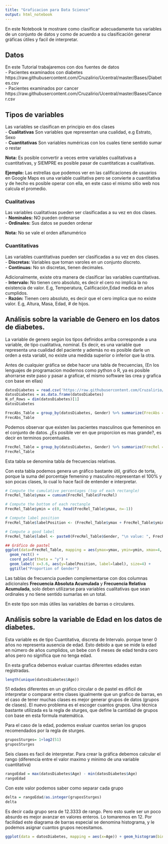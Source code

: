 ```yaml
---
title: "Graficacion para Data Science"
output: html_notebook
---
```


En este Notebook te mostrare como clasificar adecuadamente tus variables de un conjunto de datos y como de acuerdo a su clasificación generar gráficas útiles y facil de interpretar.

## Datos
En este Tutorial trabajaremos con dos fuentes de datos   
- Pacientes examinados con diabetes https://raw.githubusercontent.com/Cruzalirio/Ucentral/master/Bases/Diabetes.csv   
- Pacientes examinados por cancer https://raw.githubusercontent.com/Cruzalirio/Ucentral/master/Bases/Cancer.csv

## Tipos de variables

Las variables se clasifican en principio en dos clases   
- **Cualitativas** Son variables que representan una cualidad, e.g Estrato, Sexo  
- **Cuantitativas** Son variables numéricas con los cuales tiene sentido sumar o restar  
  
**Nota:** Es posible convertir a veces entre variables cualitativas a cuantitativas, y SIEMPRE es posible pasar de cuantitaticas a cualitativas.

**Ejemplo:** Las estrellas que podemos ver en las calificaciones de usuarios en Google Maps es una variable cualitativa pero se convierte a cuantitativa y de hecho es posible operar con ella, en este caso el mismo sitio web nos calcula el promedio.  

### Cualitativas
Las variables cualitativas pueden ser clasificadas a su vez en dos clases.     
- **Nominales:** NO pueden ordenarse  
- **Ordinales:** Sus datos se pueden ordenar  

**Nota:** No se vale el orden alfanumérico  

### Cuantitativas
Las variables cuantitativas pueden ser clasificadas a su vez en dos clases.     
- **Discretas:** Variables que toman varoles en un conjunto discreto.  
- **Continuas:** No sn discretas, tienen decimales.   

Adicionalmente, existe otra manera de clasificar las variables cuantitativas.   
- **Intervalo:** No tienen cero absoluto, es decir el cero no implica la no existencia de valor. E.g, Temperatura, Calificación,Edad medida en años cumplidos.     
- **Razón:** Tienen cero absoluto, es decir que el cero implica que no existe valor. E.g, Altura, Masa, Edad, # de hijos.

## Análisis sobre la variable de Genero en los datos de diabetes.

La variable de genero según los tipos definidos arriba corresponde a una variable, de tipo cualitativa, nominal. Es decir, es una variable que representa una cualidad del paciente y además no es posible darle un orden a esta variabl, no existe una medida superior o inferior que la otra.   

Antes de cualquier gráfica se debe hacer una tabla de frecuencias, (En los lenguajes de programacion modernos como python o R, ya es posible ahorrarse este paso y pasar a graficar, el mismo software las crea y grafica con base en ellas)

```r
datosDiabetes = read.csv('https://raw.githubusercontent.com/Cruzalirio/Ucentral/master/Bases/Diabetes.csv', sep=';')
datosDiabetes = as.data.frame(datosDiabetes)
N_of_Rows = dim(datosDiabetes)[1]
datosDiabetes
```

```r
FrecAbs_Table = group_by(datosDiabetes, Gender) %>% summarize(FrecAbs = n())
FrecAbs_Table
```
Podemos observar que existen las pacientes masculinos que femeninos en el conjunto de datos. ¿Es posible ver en que proporcion es mas grande?, es decir en terminos porcentuales.

```r
FrecRel_Table = group_by(datosDiabetes, Gender) %>% summarize(FrecRel = round(n()*100/N_of_Rows,2))
FrecRel_Table
```
Esta tabla se denomina tabla de frecuencias relativas.

Con esta tabla podemos genera un gráfico bastante útil, gráfico de torta, porque la suma del porcentaje femenino y masculino representan el 100% y son pocas clases, lo cual lo hace facil de entender e interpretar.

```r
# Compute the cumulative percentages (top of each rectangle)
FrecRel_Table$ymax = cumsum(FrecRel_Table$FrecRel)

# Compute the bottom of each rectangle
FrecRel_Table$ymin = c(0, head(FrecRel_Table$ymax, n=-1))

# Compute label position
FrecRel_Table$labelPosition <- (FrecRel_Table$ymax + FrecRel_Table$ymin) / 2

# Compute a good label
FrecRel_Table$label <- paste0(FrecRel_Table$Gender, "\n value: ", FrecRel_Table$FrecRel, "%")

## Gráfico de pastel
ggplot(data=FrecRel_Table, mapping = aes(ymax=ymax, ymin=ymin, xmax=4, xmin=3, fill=Gender)) + 
  geom_rect() + 
  coord_polar(theta = "y") +
  geom_label( x=3.6, aes(y=labelPosition, label=label), size=4) +
  ggtitle("Proportion of Gender")
```
Las tablas de frecuencia pueden complementarse con dos columnas adicionales **Frecuencia Absoluta Acumulada** y **Frecuencia Relativa Acumulada**, solo deben utilizarse para variables cualitativas que sean ordinales y no tiene sentido sumarlas en un total.   

En este tipo son más útiles las variables de barras o circulares.   

## Análisis sobre la variable de Edad en los datos de diabetes.

Esta variable es de tipo Cuantitativa, discreta de Intervalo. porque tener 0 años no representa ausencia de edad. Esto debido a que se mide la edad en número de años cumplidos, un bebe con 6 meses de edad tendra cero años pero no significa que no tenga edad.

En esta grafica debemos evaluar cuantas diferentes edades estan registradas.

```r
length(unique(datosDiabetes$Age))
```
51 edades diferentes en un gráfico circular o de pastel es dificil de interpretar o comparar entre clases igualmente que un grafico de barras, en el caso de tener muchas clases es mejor generar grupos de datos (grupos de clases). El nuevo problema es el escoger cuantos grupos. Una técnica bastante utilizada es la regla de sturges, que define la cantidad de grupos con base en esta formula matemática.

Para el caso de la edad, podemos evaluar cuantos serian los grupos recomendados por la regla de sturges.
```r
gruposSturges= 1+log2(51)
gruposSturges
```
Seis clases es facil de interpretar.
Para crear la gráfica debemos calcular el rango (diferencia entre el valor maximo y minimo de una variable cuantitativa)
```r
rangoEdad = max(datosDiabetes$Age) - min(datosDiabetes$Age)
rangoEdad
```
Con este valor podemos saber como separar cada grupo

```r
delta = rangoEdad/as.integer(gruposSturges)
delta
```
Es decir cada grupo sera de 12.3333 de rango. Pero esto suele ser un poco absurdo es mejor avanzar en valores enteros. Lo tomaremos en 12. Por facilidad este diagrama de barras especial se denomina histograma, y le podemos asignar cuantos grupos necesitamos.

```r
ggplot(data = datosDiabetes, mapping = aes(x=Age)) + geom_histogram(bins=7)
```

